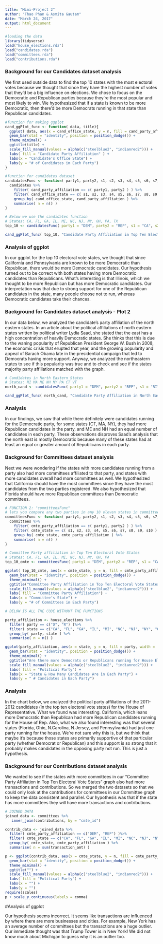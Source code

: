 ```yaml
---
title: "Mini-Project 2"
author: "Thao Phan & Asmita Gautam"
date: "March 24, 2017"
output: html_document
---
```


```r
#loading the data
library(tidyverse)
load("house_elections.rda")
load("candidates.rda")
load("committees.rda")
load("contributions.rda")
```

### Background for our Candidates dataset analysis

We first used outside data to find the top 10 states with the most electoral votes because we thought that since they have the highest number of votes that they'd be a big influence on elections. We chose to focus on the Democratic and Republican parties because they're the most popular and most likely to win. We hypothesized that if a state is known to be more Democratic, then there'd be more Democrats running in that state than Republican candidates. 

```r
#function for making ggplot
cand_ggPlot_func <- function( data, title){
  ggplot( data, aes(x = cand_office_state, y = n, fill = cand_party_affiliation, width = .5)) +  
  geom_bar(stat = "identity", position = position_dodge()) +
  theme_minimal() +
  ggtitle(title) +
  scale_fill_manual(values = alpha(c("steelblue2", "indianred2"))) +
  labs( fill = "Candidate Party Affiliation" ) +
  labs(x = "Candidate's Office State") +
  labs(y = "# of Candidates in Each Party")
}
```

```r
#function for candidates dataset
candidatesFunc <- function( party1, party2, s1, s2, s3, s4, s5, s6, s7, s8, s9, s10 ) {
  candidates %>%
    filter( cand_party_affiliation == c( party1, party2 ) ) %>%
    filter( cand_office_state == c( s1, s2, s3, s4, s5, s6, s7, s8, s9, s10 ) ) %>%
    group_by( cand_office_state, cand_party_affiliation ) %>%
    summarise( n = n() )
}
```

```r
# Below we use the candidates function
# States: CA, FL, GA, IL, MI, NC, NJ, NY, OH, PA, TX
top_10 <- candidatesFunc( party1 = "DEM", party2 = "REP", s1 = "CA", s2 = "FL", s3 = "GA", s4 = "IL", s5 = "MI", s6 = "NC", s7  = "NJ", s8 = "NY", s9 = "OH", s10 = "PA" )
```


```r
cand_ggPlot_func( top_10, "Candidate Party Affiliation in Top Ten Electoral Vote States")
```

### Analysis of ggplot 

In our ggplot for the top 10 electoral vote states, we thought that since California and Pennsylvania are known to be more Democratic than Republican, there would be more Democratic candidates. Our hypothesis turned out to be correct with both states having more Democratic candidates than Republicans. What's interesting is that Illinois, which we thought to be more Republican but has more Democratic candidates. Our interpretation was that due to strong support for one of the Republican candidates in the state, many people choose not to run, whereas Democratic candidates take their chances.

### Background for Candidates dataset analysis - Plot 2

In our data below, we analyzed the candidate's party affiliation of the north eastern states. In an article about the political affiliations of north eastern states written by political writer Lydia Saad, she stated that the east has a high concentration of heavily Democratic states. She thinks that this is due to the waning popularity of Republican President George W. Bush in 2008, the economic crisis that erupted that year, and the growing popularity and appeal of Barach Obama late in the presidential campaign that led to Democrats having more support. Anyway, we analyzed the northeastern states to see if this popularity was true and to check and see if the states majority party affiliations matched with the graph. 

```r
# Candidates in North Eastern States
# States: RI MA ME NH NY PA CT VT 
north_cand <- candidatesFunc( party1 = "DEM", party2 = "REP", s1 = "RI", s2 = "MA", s3 = "ME", s4 = "PA", s5 = "NY", s6  = "NH", s7 = "CT", s8 = "VT", s9 = NA , s10 = NA)
```

```r
cand_ggPlot_func( north_cand, "Candidate Party Affiliation in North Eastern States")
```

### Analysis

In our findings, we saw that while there definitely were candidates running for the Democratic party, for some states (CT, MA, NY), they had more Republican candidates in the party, and ME and NH had an equal number of candidates in each party. These observations disproves Saad's analysis that the north east is mostly Democratic because many of these states had at least an equal or greater amount of Republicans in each party. 

### Background for Committees dataset analysis

Next we were wondering if the states with more candidates running from a party also had more committees affiliated to that party, and states with more candidates overall had more committees as well. We hypothesized that California should have the most committees since they have the most candidates from the two parties registered. We also hypothesized that Florida should have more Republican committees than Democratic committees.

```r
# FUNCTION 2: "committeesFunc"
# lets you compare any two parties in any 10 eleven states in committees data set
committeesFunc <- function( party1, party2, s1, s2, s3, s4, s5, s6, s7, s8, s9, s10 ) {
  committees %>%
    filter( cmte_party_affiliation == c( party1, party2 ) ) %>%
    filter( cmte_state == c( s1, s2, s3, s4, s5, s6, s7, s8, s9, s10 ) ) %>%
    group_by( cmte_state, cmte_party_affiliation ) %>%
    summarise( n = n() )
}
```

```r
# Committee Party affiliation in Top Ten Electoral Vote States
# States: CA, FL, GA, IL, MI, NC, NJ, NY, OH, PA
top_10_cmte <- committeesFunc( party1 = "DEM", party2 = "REP", s1 = "CA", s2 = "FL", s3 = "GA", s4 = "IL", s5 = "MI", s6 = "NC", s7  = "NJ", s8 = "NY", s9 = "OH", s10 = "PA")
```

```r
ggplot( top_10_cmte, aes(x = cmte_state, y = n, fill = cmte_party_affiliation, width = .5) ) +
  geom_bar(stat = "identity", position = position_dodge()) +
  theme_minimal() +
  ggtitle("Committee Party Affiliation in Top Ten Electoral Vote States") +
  scale_fill_manual(values = alpha(c("steelblue2", "indianred2"))) +
  labs( fill = "Committee Party Affiliation") +
  labs(x = "Committee's State") +
  labs(y = "# of Committees in Each Party")

```






```r

# BELOW IS ALL THE CODE WITHOUT THE FUNCTIONS

party_affiliation <- house_elections %>%
  filter( party == c("D", "R") )%>%
  filter( state == c("CA", "FL", "GA", "IL", "MI", "NC", "NJ", "NY", "OH", "PA", "TX")) %>%
  group_by( party, state ) %>%
  summarise( n = n() )
```

```r
ggplot(party_affiliation, aes(x = state, y = n, fill = party, width = .5)) +
  geom_bar(stat = "identity", position = position_dodge()) +
  theme_minimal() +
  ggtitle("Are there more Democrats or Republicans running for House Elections?") +
  scale_fill_manual(values = alpha(c("steelblue2", "indianred2"))) +
  labs( fill = "Political Party") +
  labs(x = "State & How Many Candidates Are in Each Party") +
  labs(y = " # Candidates in Each Party")

```

### Analysis 

In the chart below, we analyzed the political party affiliations of the 2011-2012 candidates (in the top ten electoral vote states) for the House of Representative. What we found was interesting. California, which leans more Democratic than Republican had more Republican candidates running for the House of Rep. Also, what we also found interesting was that several states (Florida, Ohio, N.Carolina, N.Jersey, and Pennsylvania) had just one party running for the house. We're not sure why this is, but we think that maybe it's because those states are primarily supportive of that particular party (whether Democrat or Republican) and this support is so strong that it probably makes candidates in the opposing party not run. This is just a hypothesis. 

### Background for our Contributions dataset analysis 

We wanted to see if the states with more committees in our "Committee Party Affiliation in Top Ten Electoral Vote States" graph also had more transactions and contributions. So we merged the two datasets so that we could only look at the contributions for committees in our Committee graph to keep the data consistent and parallel. Our hypothesis was that if the state has more committees they will have more transactions and contributions. 

```r
# JOINED DATA
joined_data <- committees %>%
   inner_join(contributions, by = "cmte_id")
```

```r
contrib_data <- joined_data %>%
  filter( cmte_party_affiliation == c("DEM", "REP") )%>%
  filter( cmte_state == c("CA", "FL", "GA", "IL", "MI", "NC", "NJ", "NY", "OH", "PA")) %>%
  group_by( cmte_state, cmte_party_affiliation ) %>%
  summarise( n = sum(transaction_amt) )
```

```r
p <- ggplot(contrib_data, aes(x = cmte_state, y = n, fill = cmte_party_affiliation, width = .5)) +
  geom_bar(stat = "identity", position = position_dodge()) +
  theme_minimal() +
  ggtitle("") +
  scale_fill_manual(values = alpha(c("steelblue2", "indianred2"))) +
  labs( fill = "Political Party") +
  labs(x = "") +
  labs(y = "")
require(scales)
p + scale_y_continuous(labels = comma)
```

#Analysis of ggplot

Our hypothesis seems incorrect. It seems like transactions are influenced by where there are more businesses and cities. For example, New York has an average number of committees but the transactions are a huge outlier. Our immediate thought was that Trump Tower is in New York! We did not know much about Michigan to guess why it is an outlier too. 






